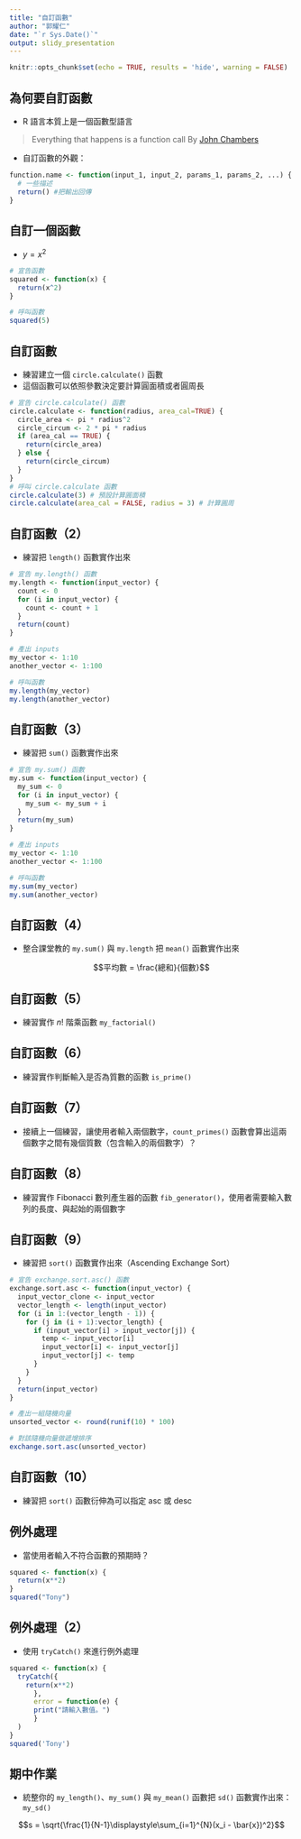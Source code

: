 ```yaml
---
title: "自訂函數"
author: "郭耀仁"
date: "`r Sys.Date()`"
output: slidy_presentation
---
```


```r
knitr::opts_chunk$set(echo = TRUE, results = 'hide', warning = FALSE)
```

## 為何要自訂函數

- R 語言本質上是一個函數型語言
    
> Everything that happens is a function call
> By [John Chambers](https://en.wikipedia.org/wiki/John_Chambers_(statistician))

- 自訂函數的外觀：

```r
function.name <- function(input_1, input_2, params_1, params_2, ...) {
  # 一些描述
  return() #把輸出回傳
}
```

## 自訂一個函數

- $y = x^2$

```r
# 宣告函數
squared <- function(x) {
  return(x^2)
}

# 呼叫函數
squared(5)
```

## 自訂函數

- 練習建立一個 `circle.calculate()` 函數
- 這個函數可以依照參數決定要計算圓面積或者圓周長

```r
# 宣告 circle.calculate() 函數
circle.calculate <- function(radius, area_cal=TRUE) {
  circle_area <- pi * radius^2
  circle_circum <- 2 * pi * radius
  if (area_cal == TRUE) {
    return(circle_area)
  } else {
    return(circle_circum)
  }
}
# 呼叫 circle.calculate 函數
circle.calculate(3) # 預設計算圓面積
circle.calculate(area_cal = FALSE, radius = 3) # 計算圓周
```

## 自訂函數（2）

- 練習把 `length()` 函數實作出來

```r
# 宣告 my.length() 函數
my.length <- function(input_vector) {
  count <- 0
  for (i in input_vector) {
    count <- count + 1
  }
  return(count)
}

# 產出 inputs
my_vector <- 1:10
another_vector <- 1:100

# 呼叫函數
my.length(my_vector)
my.length(another_vector)
```

## 自訂函數（3）

- 練習把 `sum()` 函數實作出來

```r
# 宣告 my.sum() 函數
my.sum <- function(input_vector) {
  my_sum <- 0
  for (i in input_vector) {
    my_sum <- my_sum + i
  }
  return(my_sum)
}

# 產出 inputs
my_vector <- 1:10
another_vector <- 1:100

# 呼叫函數
my.sum(my_vector)
my.sum(another_vector)
```

## 自訂函數（4）

- 整合課堂教的 `my.sum()` 與 `my.length` 把 `mean()` 函數實作出來

$$平均數 = \frac{總和}{個數}$$

## 自訂函數（5）

- 練習實作 $n!$ 階乘函數 `my_factorial()`

## 自訂函數（6）

- 練習實作判斷輸入是否為質數的函數 `is_prime()`

## 自訂函數（7）

- 接續上一個練習，讓使用者輸入兩個數字，`count_primes()` 函數會算出這兩個數字之間有幾個質數（包含輸入的兩個數字）？

## 自訂函數（8）

- 練習實作 Fibonacci 數列產生器的函數 `fib_generator()`，使用者需要輸入數列的長度、與起始的兩個數字

## 自訂函數（9）

- 練習把 `sort()` 函數實作出來（Ascending Exchange Sort）

```r
# 宣告 exchange.sort.asc() 函數
exchange.sort.asc <- function(input_vector) {
  input_vector_clone <- input_vector
  vector_length <- length(input_vector)
  for (i in 1:(vector_length - 1)) {
    for (j in (i + 1):vector_length) {
      if (input_vector[i] > input_vector[j]) {
        temp <- input_vector[i]
        input_vector[i] <- input_vector[j]
        input_vector[j] <- temp
      }
    }
  }
  return(input_vector)
}

# 產出一組隨機向量
unsorted_vector <- round(runif(10) * 100)

# 對該隨機向量做遞增排序
exchange.sort.asc(unsorted_vector)
```

## 自訂函數（10）

- 練習把 `sort()` 函數衍伸為可以指定 asc 或 desc

## 例外處理

- 當使用者輸入不符合函數的預期時？

```r
squared <- function(x) {
  return(x**2)
}
squared("Tony")
```

## 例外處理（2）

- 使用 `tryCatch()` 來進行例外處理

```r
squared <- function(x) {
  tryCatch({
    return(x**2)
      },
      error = function(e) {
      print("請輸入數值。")
      }
  )
}
squared('Tony')
```

## 期中作業

- 統整你的 `my_length()`、`my_sum()` 與 `my_mean()` 函數把 `sd()` 函數實作出來：`my_sd()`

$$s = \sqrt{\frac{1}{N-1}\displaystyle\sum_{i=1}^{N}(x_i - \bar{x})^2}$$